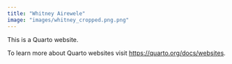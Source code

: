 ```yaml
---
title: "Whitney Airewele"
image: "images/whitney_cropped.png.png"
---
```


This is a Quarto website.

To learn more about Quarto websites visit <https://quarto.org/docs/websites>.
